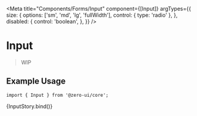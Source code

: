 
<Meta
  title="Components/Forms/Input"
  component={[Input]}
  argTypes={{
    size: {
      options: ['sm', 'md', 'lg', 'fullWidth'],
      control: { type: 'radio' },
    },
    disabled: {
      control: 'boolean',
    },
  }}
/>


# Input

> WIP

## Example Usage

```tsx
import { Input } from '@zero-ui/core';
```

<Canvas columns={2} withSource="close">
  <Story
    name="Input"
    args={{
      defaultValue: '',
      value: '',
      placeHolder: 'input text',
    }}
  >
    {InputStory.bind()}
  </Story>
</Canvas>

<ArgsTable of={Input} />
